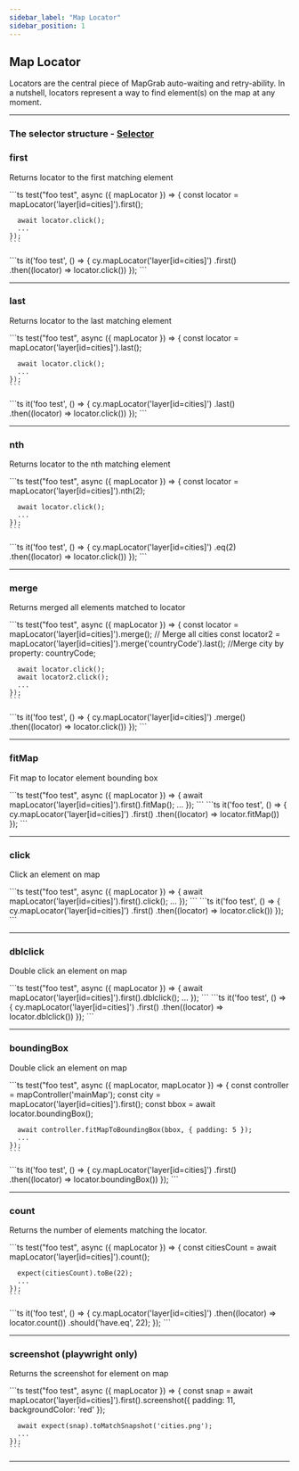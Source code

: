 ```yaml
---
sidebar_label: "Map Locator"
sidebar_position: 1
---
```


## Map Locator

Locators are the central piece of MapGrab auto-waiting and retry-ability. In a nutshell, locators represent a way to find element(s) on the map at any moment.

--------


### The selector structure - [Selector](/selector)

### first
Returns locator to the first matching element

<Tabs>
  <TabItem value="playwright" label="playwright" default>
    ```ts
    test("foo test", async ({ mapLocator }) => {
      const locator = mapLocator('layer[id=cities]').first();

      await locator.click();
      ...
    });
    ```

  </TabItem>
  <TabItem value="cypress" label="cypress">
    ```ts
    it('foo test', () => {
      cy.mapLocator('layer[id=cities]')
        .first<MapLocator>()
        .then((locator) => locator.click())
    });
    ```

  </TabItem>
</Tabs>

--------

### last
Returns locator to the last matching element

<Tabs>
  <TabItem value="playwright" label="playwright" default>
    ```ts
    test("foo test", async ({ mapLocator }) => {
      const locator = mapLocator('layer[id=cities]').last();

      await locator.click();
      ...
    });
    ```

  </TabItem>
  <TabItem value="cypress" label="cypress">
    ```ts
    it('foo test', () => {
      cy.mapLocator('layer[id=cities]')
        .last<MapLocator>()
        .then((locator) => locator.click())
    });
    ```

  </TabItem>
</Tabs>

--------

### nth
Returns locator to the nth matching element

<Tabs>
  <TabItem value="playwright" label="playwright" default>
    ```ts
    test("foo test", async ({ mapLocator }) => {
      const locator = mapLocator('layer[id=cities]').nth(2);

      await locator.click();
      ...
    });
    ```

  </TabItem>
  <TabItem value="cypress" label="cypress">
    ```ts
    it('foo test', () => {
      cy.mapLocator('layer[id=cities]')
        .eq<MapLocator>(2)
        .then((locator) => locator.click())
    });
    ```

  </TabItem>
</Tabs>

--------

### merge
Returns merged all elements matched to locator

<Tabs>
  <TabItem value="playwright" label="playwright" default>
    ```ts
    test("foo test", async ({ mapLocator }) => {
      const locator = mapLocator('layer[id=cities]').merge(); // Merge all cities
      const locator2 = mapLocator('layer[id=cities]').merge('countryCode').last(); //Merge city by property: countryCode;

      await locator.click();
      await locator2.click();
      ...
    });
    ```

  </TabItem>
  <TabItem value="cypress" label="cypress">
    ```ts
    it('foo test', () => {
      cy.mapLocator('layer[id=cities]')
        .merge()
        .then((locator) => locator.click())
    });
    ```

  </TabItem>
</Tabs>

--------

### fitMap
Fit map to locator element bounding box

<Tabs>
  <TabItem value="playwright" label="playwright" default>
    ```ts
    test("foo test", async ({ mapLocator }) => {
      await mapLocator('layer[id=cities]').first().fitMap();
      ...
    });
    ```

  </TabItem>
  <TabItem value="cypress" label="cypress">
    ```ts
    it('foo test', () => {
      cy.mapLocator('layer[id=cities]')
        .first()
        .then((locator) => locator.fitMap())
    });
    ```

  </TabItem>
</Tabs>

--------

### click
Click an element on map

<Tabs>
  <TabItem value="playwright" label="playwright" default>
    ```ts
    test("foo test", async ({ mapLocator }) => {
      await mapLocator('layer[id=cities]').first().click();
      ...
    });
    ```

  </TabItem>
  <TabItem value="cypress" label="cypress">
    ```ts
    it('foo test', () => {
      cy.mapLocator('layer[id=cities]')
        .first()
        .then((locator) => locator.click())
    });
    ```

  </TabItem>
</Tabs>

--------

### dblclick
Double click an element on map

<Tabs>
  <TabItem value="playwright" label="playwright" default>
    ```ts
    test("foo test", async ({ mapLocator }) => {
      await mapLocator('layer[id=cities]').first().dblclick();
      ...
    });
    ```

  </TabItem>
  <TabItem value="cypress" label="cypress">
    ```ts
    it('foo test', () => {
      cy.mapLocator('layer[id=cities]')
        .first()
        .then((locator) => locator.dblclick())
    });
    ```

  </TabItem>
</Tabs>

--------

### boundingBox
Double click an element on map

<Tabs>
  <TabItem value="playwright" label="playwright" default>
    ```ts
    test("foo test", async ({ mapLocator, mapLocator }) => {
      const controller = mapController('mainMap');
      const city = mapLocator('layer[id=cities]').first();
      const bbox = await locator.boundingBox();

      await controller.fitMapToBoundingBox(bbox, { padding: 5 });
      ...
    });
    ```

  </TabItem>
  <TabItem value="cypress" label="cypress">
    ```ts
    it('foo test', () => {
      cy.mapLocator('layer[id=cities]')
        .first()
        .then((locator) => locator.boundingBox())
    });
    ```

  </TabItem>
</Tabs>

--------

### count
Returns the number of elements matching the locator.

<Tabs>
  <TabItem value="playwright" label="playwright" default>
    ```ts
    test("foo test", async ({ mapLocator }) => {
      const citiesCount = await mapLocator('layer[id=cities]').count();

      expect(citiesCount).toBe(22);
      ...
    });
    ```

  </TabItem>
  <TabItem value="cypress" label="cypress">
    ```ts
    it('foo test', () => {
      cy.mapLocator('layer[id=cities]')
        .then((locator) => locator.count())
        .should('have.eq', 22);
    });
    ```

  </TabItem>
</Tabs>

--------

### screenshot (playwright only)
Returns the screenshot for element on map

<Tabs>
  <TabItem value="playwright" label="playwright" default>
    ```ts
    test("foo test", async ({ mapLocator }) => {
      const snap = await mapLocator('layer[id=cities]').first().screenshot({ padding: 11, backgroundColor: 'red' });

      await expect(snap).toMatchSnapshot('cities.png');
      ...
    });
    ```

  </TabItem>
</Tabs>

--------